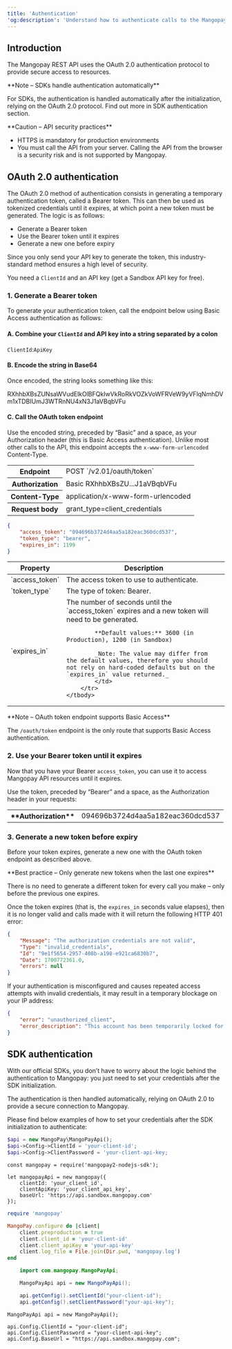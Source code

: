 ```yaml
---
title: 'Authentication'
'og:description': 'Understand how to authenticate calls to the Mangopay API using OAuth 2.0, including a step-by-step guide, examples, and best practices.'
---
```


## Introduction  

The Mangopay REST API uses the OAuth 2.0 authentication protocol to provide secure access to resources.   

<Note>  
**Note – SDKs handle authentication automatically** 
  
For SDKs, the authentication is handled automatically after the initialization, relying on the OAuth 2.0 protocol. Find out more in SDK authentication section.  
</Note>  

<Warning>  
**Caution – API security practices** 
  
- HTTPS is mandatory for production environments  
- You must call the API from your server. Calling the API from the browser is a security risk and is not supported by Mangopay.
</Warning>  

## OAuth 2.0 authentication  

The OAuth 2.0 method of authentication consists in generating a temporary authentication token, called a Bearer token. This can then be used as tokenized credentials until it expires, at which point a new token must be generated. The logic is as follows:   
- Generate a Bearer token  
- Use the Bearer token until it expires  
- Generate a new one before expiry  

Since you only send your API key to generate the token, this industry-standard method ensures a high level of security.  

You need a `ClientId` and an API key (get a Sandbox API key for free).  

### 1. Generate a Bearer token  

To generate your authentication token, call the endpoint below using Basic Access authentication as follows:  

#### A. Combine your `ClientId` and API key into a string separated by a colon  

`ClientId`:`ApiKey`  

#### B. Encode the string in Base64  

Once encoded, the string looks something like this:  

RXhhbXBsZUNsaWVudElkOlBFQkIwVkRoRkVOZkVoWFRVeW9yVFlqNmhDVm1xTDBIUmJ3WTRnNU4xN3J1aVBqbVFu  

#### C. Call the OAuth token endpoint  

Use the encoded string, preceded by “Basic” and a space, as your Authorization header (this is Basic Access authentication). Unlike most other calls to the API, this endpoint accepts the `x-www-form-urlencoded` Content-Type.

<table class="header-column">
    <tbody>
        <tr>
            <th class="header">Endpoint</th>
            <td class="table-content">POST   `/v2.01/oauth/token` </td>
        </tr>
        <tr>
            <th class="header">Authorization</th>
            <td class="table-content">Basic RXhhbXBsZU...J1aVBqbVFu  </td>
        </tr>
        <tr>
            <th class="header">Content-Type</th>
            <td class="table-content">application/x-www-form-urlencoded</td>
        </tr>
        <tr>
            <th class="header">Request body</th>
            <td class="table-content">grant_type=client_credentials</td>
        </tr>
    </tbody>
</table>

```json API response
{
    "access_token": "094696b3724d4aa5a182eac360dcd537",
    "token_type": "bearer",
    "expires_in": 1199
}
```
<table>
    <thead>
        <tr>
            <th class="header">Property</th>
            <th class="header">Description</th>
        </tr>
    </thead>
    <tbody>
        <tr>
            <td class="table-content">`access_token`</td>
            <td class="table-content">The access token to use to authenticate.</td>
        </tr>
        <tr>
            <td class="table-content">`token_type`</td>
            <td class="table-content">The type of token: Bearer.</td>
        </tr>
        <tr>
            <td class="table-content">`expires_in`</td>
            <td class="table-content"> 
            The number of seconds until the `access_token` expires and a new token will need to be generated.

            **Default values:** 3600 (in Production), 1200 (in Sandbox)

            _Note: The value may differ from the default values, therefore you should not rely on hard-coded defaults but on the `expires_in` value returned._
            </td>
        </tr>
    </tbody>
</table>

<Note>  
**Note – OAuth token endpoint supports Basic Access** 
  
The `/oauth/token` endpoint is the only route that supports Basic Access authentication.  
</Note>  

### 2. Use your Bearer token until it expires  

Now that you have your Bearer `access_token`, you can use it to access Mangopay API resources until it expires.  

Use the token, preceded by “Bearer” and a space, as the Authorization header in your requests:  

<table class="header-column">
    <tr>
        <th class="header">**Authorization**</th>
        <td class="table-content">094696b3724d4aa5a182eac360dcd537</td>
    </tr>
</table>

### 3. Generate a new token before expiry  

Before your token expires, generate a new one with the OAuth token endpoint as described above.   

<Check>  
**Best practice – Only generate new tokens when the last one expires** 
  
There is no need to generate a different token for every call you make – only before the previous one expires.  
</Check>  

Once the token expires (that is, the `expires_in` seconds value elapses), then it is no longer valid and calls made with it will return the following HTTP 401 error:   
```json 401 - Authorization credentials not valid
{
    "Message": "The authorization credentials are not valid",
    "Type": "invalid_credentials",
    "Id": "9e1f5654-2957-408b-a198-e921ca6830b7",
    "Date": 1700772361.0,
    "errors": null
}
```  

If your authentication is misconfigured and causes repeated access attempts with invalid credentials, it may result in a temporary blockage on your IP address:  
```json 400 - Account temporarily blocked
{
    "error": "unauthorized_client",
    "error_description": "This account has been temporarily locked for security reasons. Please try again later."
}
```  

## SDK authentication  

With our official SDKs, you don’t have to worry about the logic behind the authentication to Mangopay: you just need to set your credentials after the SDK initialization.  

The authentication is then handled automatically, relying on OAuth 2.0 to provide a secure connection to Mangopay.  

Please find below examples of how to set your credentials after the SDK initialization to authenticate:  
<CodeGroup>  

```php Authentication examples
$api = new MangoPay\MangoPayApi();
$api->Config->ClientId = 'your-client-id';
$api->Config->ClientPassword = 'your-client-api-key;
```  

```nodejs Authentication examples
const mangopay = require('mangopay2-nodejs-sdk');

let mangopayApi = new mangopay({
    clientId: 'your_client_id',
    clientApiKey: 'your_client_api_key',
    baseUrl: 'https://api.sandbox.mangopay.com'
});
```  

```ruby Authentication examples
require 'mangopay'

MangoPay.configure do |client|
    client.preproduction = true
    client.client_id = 'your-client-id'
    client.client_apiKey = 'your-api-key'
    client.log_file = File.join(Dir.pwd, 'mangopay.log')
end
```  

```java Authentication examples
    import com.mangopay.MangoPayApi;

    MangoPayApi api = new MangoPayApi();

    api.getConfig().setClientId("your-client-id");
    api.getConfig().setClientPassword("your-api-key");
```  

```.net Authentication examples
MangoPayApi api = new MangoPayApi();

api.Config.ClientId = "your-client-id";
api.Config.ClientPassword = "your-client-api-key";
api.Config.BaseUrl = "https://api.sandbox.mangopay.com";
```  
</CodeGroup>